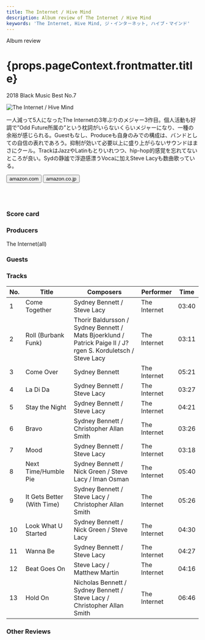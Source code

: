 ```yaml
---
title: The Internet / Hive Mind
description: Album review of The Internet / Hive Mind
keywords: 'The Internet, Hive Mind, ジ・インタ－ネット, ハイブ・マインド'
---
```





<p className="largeP">Album review</p>
<h1 className="h1--no--margin">{props.pageContext.frontmatter.title}</h1>
<p className="largeP"><Link to="/best50/2018/">2018 Black Music Best No.7</Link></p>

<Row  className="image-card-group">
	<Column colMd={"3"} colLg={"4"} noGutterMdLeft="">
       <ImageCard>

![The Internet / Hive Mind](../../images/cd/theinternet2L.jpg) 

</ImageCard>
	</Column>
	<Column colMd={"4"} colLg={"8"} noGutterMdLeft="">
	<p>
	一人減って5人になったThe Internetの3年ぶりのメジャー3作目。個人活動も好調で”Odd Future所属の”という枕詞がいらないくらいメジャーになり、一種の余裕が感じられる。Guestもなし、Produceも自身のみでの構成は、バンドとしての自信の表れであろう。抑制が効いて必要以上に盛り上がらないサウンドはまさにクール。TrackはJazzやLatinもとりいれつつ、hip-hop的感覚を忘れてないところが良い。Sydの静謐で浮遊感漂うVocaに加えSteve Lacyも数曲歌っている。
	</p>
	<div>
	  <Button className="button-right-mergin"  href="https://amzn.to/2BqsTSc" kind="primary" size="small" renderIcon={ArrowUpRight24}>
      amazon.com
    </Button>
    <Button className="button-right-mergin"  href="https://amzn.to/2YfteAj" kind="secondary" size="small" renderIcon={ArrowUpRight24}>
      amazon.co.jp
    </Button>
	</div>
	<a style="display:inline-block;overflow:hidden;background:url(https://linkmaker.itunes.apple.com/ja-jp/lockup.svg?releaseDate=2018-07-20&kind=album&bubble=apple_music&style=mono-black) no-repeat;width:180px;height:45px;" href="https://geo.music.apple.com/jp/album/hive-mind/1388571796?mt=1&app=music&ls=1&at=11lcug"></a>
	<a style="display:inline-block;overflow:hidden;background:url(https://linkmaker.itunes.apple.com/ja-jp/badge-lrg.svg?releaseDate=2018-07-20T00:00:00Z&kind=album&bubble=itunes_music) no-repeat;width:140px;height:45px;" href="https://geo.music.apple.com/jp/album/hive-mind/1388571796?app=itunes&at=11lcug"></a>
	</Column>
</Row>
<Row ><a style="display:inline-block;overflow:hidden;background:url(https://linkmaker.itunes.apple.com/ja-jp/badge-lrg.svg?releaseDate=2018-07-20T00:00:00Z&kind=album&bubble=itunes_music) no-repeat;width:140px;height:41px;" href="https://geo.music.apple.com/jp/album/hive-mind/1388571796?app=itunes&at=11lcug"></a>
	<Column colMd={"4"} colLg={"4"} noGutterMdLeft="">
<div>
    <h3>Score card</h3>
	<SliderJS1 value="5" />
    <SliderJS2 value="2" />
	<SliderJS3 value="1" />
    <SliderJS4 value="9" />
</div>
</Column>
<Column colMd={"8"} colLg={"8"} noGutterMdLeft="">
<div>
<h3>Producers</h3>
<p>
The Internet(all)
</p>
<h3>Guests</h3>
<p>
</p>
</div>
</Column>
</Row>

<h3>Tracks</h3>

| No. |	 Title                     |	 Composers                                                                                                |	 Performer   |	Time |
| --- |	-------------------------- | ------------------------------------------------------------------------------------------------------------ | ------------ | ----- |
| 1	  |	Come Together              | Sydney Bennett / Steve Lacy                                                                                  |	The Internet | 03:40 |
| 2	  |	Roll (Burbank Funk)        | Thorir Baldursson / Sydney Bennett / Mats Bjoerklund / Patrick Paige II / J?rgen S. Korduletsch / Steve Lacy |	The Internet | 03:11 |
| 3	  |	Come Over                  | Sydney Bennett                                                                                               |	The Internet | 05:21 |
| 4	  |	La Di Da                   | Sydney Bennett / Steve Lacy                                                                                  |	The Internet | 03:27 |
| 5	  |	Stay the Night             | Sydney Bennett / Steve Lacy                                                                                  |	The Internet | 04:21 |
| 6	  |	Bravo                      | Sydney Bennett / Christopher Allan Smith                                                                     |	The Internet | 03:26 |
| 7	  |	Mood                       | Sydney Bennett / Steve Lacy                                                                                  |	The Internet | 03:18 |
| 8	  |	Next Time/Humble Pie       | Sydney Bennett / Nick Green / Steve Lacy / Iman Osman                                                        |	The Internet | 05:40 |
| 9	  |	It Gets Better (With Time) | Sydney Bennett / Steve Lacy / Christopher Allan Smith                                                        |	The Internet | 05:26 |
| 10  |	Look What U Started        | Sydney Bennett / Nick Green / Steve Lacy                                                                     |	The Internet | 04:30 |
| 11  |	Wanna Be                   | Sydney Bennett / Steve Lacy                                                                                  |	The Internet | 04:27 |
| 12  |	Beat Goes On               | Steve Lacy / Matthew Martin                                                                                  |	The Internet | 04:16 |
| 13  |	Hold On                    | Nicholas Bennett / Sydney Bennett / Steve Lacy / Christopher Allan Smith                                     |	The Internet | 06:46 |

<h3>Other Reviews</h3>

<Row>
<Column colMd={3} colLg={3} noGutterMdLeft>
<Review1 />
</Column>
</Row>
